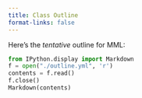 ```yaml
---
title: Class Outline
format-links: false
---
```


Here's the *tentative* outline for MML:

```python
from IPython.display import Markdown
f = open("./outline.yml", 'r')
contents = f.read()
f.close()
Markdown(contents)
```
